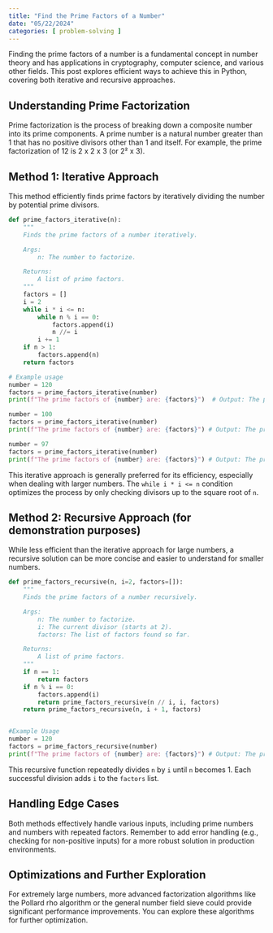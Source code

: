 ```yaml
---
title: "Find the Prime Factors of a Number"
date: "05/22/2024"
categories: [ problem-solving ]
---
```


Finding the prime factors of a number is a fundamental concept in number theory and has applications in cryptography, computer science, and various other fields.  This post explores efficient ways to achieve this in Python, covering both iterative and recursive approaches.

## Understanding Prime Factorization

Prime factorization is the process of breaking down a composite number into its prime components. A prime number is a natural number greater than 1 that has no positive divisors other than 1 and itself. For example, the prime factorization of 12 is 2 x 2 x 3 (or 2² x 3).


## Method 1: Iterative Approach

This method efficiently finds prime factors by iteratively dividing the number by potential prime divisors.

```python
def prime_factors_iterative(n):
    """
    Finds the prime factors of a number iteratively.

    Args:
        n: The number to factorize.

    Returns:
        A list of prime factors.
    """
    factors = []
    i = 2
    while i * i <= n:
        while n % i == 0:
            factors.append(i)
            n //= i
        i += 1
    if n > 1:
        factors.append(n)
    return factors

# Example usage
number = 120
factors = prime_factors_iterative(number)
print(f"The prime factors of {number} are: {factors}")  # Output: The prime factors of 120 are: [2, 2, 2, 3, 5]

number = 100
factors = prime_factors_iterative(number)
print(f"The prime factors of {number} are: {factors}") # Output: The prime factors of 100 are: [2, 2, 5, 5]

number = 97
factors = prime_factors_iterative(number)
print(f"The prime factors of {number} are: {factors}") # Output: The prime factors of 97 are: [97]

```

This iterative approach is generally preferred for its efficiency, especially when dealing with larger numbers. The `while i * i <= n` condition optimizes the process by only checking divisors up to the square root of `n`.


## Method 2: Recursive Approach (for demonstration purposes)

While less efficient than the iterative approach for large numbers, a recursive solution can be more concise and easier to understand for smaller numbers.

```python
def prime_factors_recursive(n, i=2, factors=[]):
    """
    Finds the prime factors of a number recursively.

    Args:
        n: The number to factorize.
        i: The current divisor (starts at 2).
        factors: The list of factors found so far.

    Returns:
        A list of prime factors.
    """
    if n == 1:
        return factors
    if n % i == 0:
        factors.append(i)
        return prime_factors_recursive(n // i, i, factors)
    return prime_factors_recursive(n, i + 1, factors)


#Example Usage
number = 120
factors = prime_factors_recursive(number)
print(f"The prime factors of {number} are: {factors}") # Output: The prime factors of 120 are: [2, 2, 2, 3, 5]
```

This recursive function repeatedly divides `n` by `i` until `n` becomes 1.  Each successful division adds `i` to the `factors` list.


## Handling Edge Cases

Both methods effectively handle various inputs, including prime numbers and numbers with repeated factors.  Remember to add error handling (e.g., checking for non-positive inputs) for a more robust solution in production environments.


## Optimizations and Further Exploration

For extremely large numbers, more advanced factorization algorithms like the Pollard rho algorithm or the general number field sieve could provide significant performance improvements.  You can explore these algorithms for further optimization.

